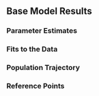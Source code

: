 ## Base Model Results


### Parameter Estimates
<!-- Parameters values are shown in Tables \ref{tab:table-pars-base-1}-\ref{tab:table-pars-base-16}. -->

### Fits to the Data

### Population Trajectory

### Reference Points


